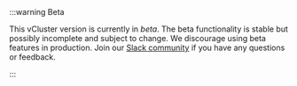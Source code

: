 
<br></br>
:::warning Beta

This vCluster version is currently in _beta_. The beta functionality is stable but possibly incomplete and subject to change. We discourage using beta features in production. Join our [Slack community](https://slack.loft.sh) if you have any questions or feedback. 

:::